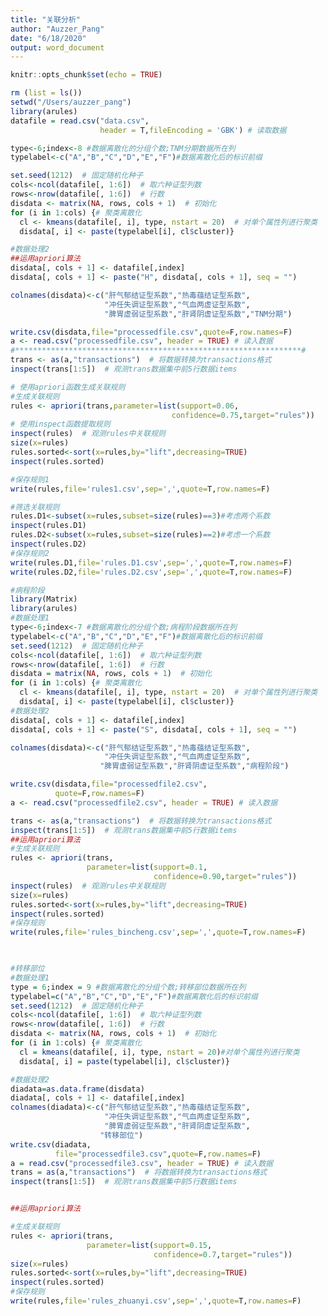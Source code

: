 ```yaml
---
title: "关联分析"
author: "Auzzer_Pang"
date: "6/18/2020"
output: word_document
---
```


```r
knitr::opts_chunk$set(echo = TRUE)
```

```r
rm (list = ls())
setwd("/Users/auzzer_pang")
library(arules)
datafile = read.csv("data.csv",
                    header = T,fileEncoding = 'GBK') # 读取数据

type<-6;index<-8 #数据离散化的分组个数;TNM分期数据所在列
typelabel<-c("A","B","C","D","E","F")#数据离散化后的标识前缀

set.seed(1212)  # 固定随机化种子
cols<-ncol(datafile[, 1:6])  # 取六种证型列数
rows<-nrow(datafile[, 1:6])  # 行数
disdata <- matrix(NA, rows, cols + 1)  # 初始化
for (i in 1:cols) {# 聚类离散化
  cl <- kmeans(datafile[, i], type, nstart = 20)  # 对单个属性列进行聚类
  disdata[, i] <- paste(typelabel[i], cl$cluster)}

#数据处理2
##运用apriori算法
disdata[, cols + 1] <- datafile[,index]
disdata[, cols + 1] <- paste("H", disdata[, cols + 1], seq = "")

colnames(disdata)<-c("肝气郁结证型系数","热毒蕴结证型系数",
                     "冲任失调证型系数","气血两虚证型系数",
                     "脾胃虚弱证型系数","肝肾阴虚证型系数","TNM分期")

write.csv(disdata,file="processedfile.csv",quote=F,row.names=F)
a <- read.csv("processedfile.csv", header = TRUE) # 读入数据
#****************************************************************#
trans <- as(a,"transactions")  # 将数据转换为transactions格式
inspect(trans[1:5])  # 观测trans数据集中前5行数据items
```

```r
# 使用apriori函数生成关联规则
#生成关联规则
rules <- apriori(trans,parameter=list(support=0.06,
                                    confidence=0.75,target="rules"))
# 使用inspect函数提取规则
inspect(rules)  # 观测rules中关联规则
size(x=rules)
rules.sorted<-sort(x=rules,by="lift",decreasing=TRUE)
inspect(rules.sorted)

#保存规则1
write(rules,file='rules1.csv',sep=',',quote=T,row.names=F)

#筛选关联规则
rules.D1<-subset(x=rules,subset=size(rules)==3)#考虑两个系数
inspect(rules.D1)
rules.D2<-subset(x=rules,subset=size(rules)==2)#考虑一个系数
inspect(rules.D2)
#保存规则2
write(rules.D1,file='rules.D1.csv',sep=',',quote=T,row.names=F)
write(rules.D2,file='rules.D2.csv',sep=',',quote=T,row.names=F)
```

```r
#病程阶段
library(Matrix)
library(arules)
#数据处理1
type<-6;index<-7 #数据离散化的分组个数;病程阶段数据所在列
typelabel<-c("A","B","C","D","E","F")#数据离散化后的标识前缀
set.seed(1212)  # 固定随机化种子
cols<-ncol(datafile[, 1:6])  # 取六种证型列数
rows<-nrow(datafile[, 1:6])  # 行数
disdata = matrix(NA, rows, cols + 1)  # 初始化
for (i in 1:cols) {# 聚类离散化
  cl <- kmeans(datafile[, i], type, nstart = 20)  # 对单个属性列进行聚类
  disdata[, i] <- paste(typelabel[i], cl$cluster)}
#数据处理2
disdata[, cols + 1] <- datafile[,index]
disdata[, cols + 1] <- paste("S", disdata[, cols + 1], seq = "")

colnames(disdata)<-c("肝气郁结证型系数","热毒蕴结证型系数",
                     "冲任失调证型系数","气血两虚证型系数",
                    "脾胃虚弱证型系数","肝肾阴虚证型系数","病程阶段")

write.csv(disdata,file="processedfile2.csv",
          quote=F,row.names=F)
a <- read.csv("processedfile2.csv", header = TRUE) # 读入数据

trans <- as(a,"transactions")  # 将数据转换为transactions格式
inspect(trans[1:5])  # 观测trans数据集中前5行数据items
##运用apriori算法
#生成关联规则
rules <- apriori(trans,
                 parameter=list(support=0.1,
                                confidence=0.90,target="rules")) 
inspect(rules)  # 观测rules中关联规则
size(x=rules)
rules.sorted<-sort(x=rules,by="lift",decreasing=TRUE)
inspect(rules.sorted)
#保存规则
write(rules,file='rules_bincheng.csv',sep=',',quote=T,row.names=F)
 



```


```r
#转移部位
#数据处理1
type = 6;index = 9 #数据离散化的分组个数;转移部位数据所在列
typelabel=c("A","B","C","D","E","F")#数据离散化后的标识前缀
set.seed(1212)  # 固定随机化种子
cols<-ncol(datafile[, 1:6])  # 取六种证型列数
rows<-nrow(datafile[, 1:6])  # 行数
disdata <- matrix(NA, rows, cols + 1)  # 初始化
for (i in 1:cols) {# 聚类离散化
  cl = kmeans(datafile[, i], type, nstart = 20)#对单个属性列进行聚类
  disdata[, i] = paste(typelabel[i], cl$cluster)}

#数据处理2
diadata=as.data.frame(disdata)
diadata[, cols + 1] <- datafile[,index]
colnames(diadata)<-c("肝气郁结证型系数","热毒蕴结证型系数",
                     "冲任失调证型系数","气血两虚证型系数",
                     "脾胃虚弱证型系数","肝肾阴虚证型系数",
                    "转移部位")
write.csv(diadata,
          file="processedfile3.csv",quote=F,row.names=F)
a = read.csv("processedfile3.csv", header = TRUE) # 读入数据
trans = as(a,"transactions")  # 将数据转换为transactions格式
inspect(trans[1:5])  # 观测trans数据集中前5行数据items


##运用apriori算法

#生成关联规则
rules <- apriori(trans,
                 parameter=list(support=0.15,
                                confidence=0.7,target="rules")) 
size(x=rules)
rules.sorted<-sort(x=rules,by="lift",decreasing=TRUE)
inspect(rules.sorted)
#保存规则
write(rules,file='rules_zhuanyi.csv',sep=',',quote=T,row.names=F)

```